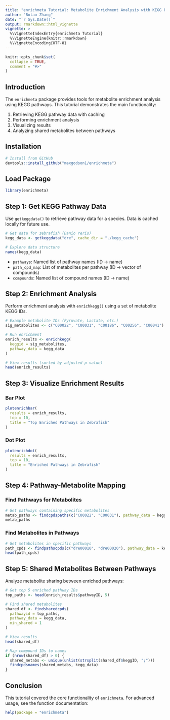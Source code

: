---
title: "enrichmeta Tutorial: Metabolite Enrichment Analysis with KEGG Pathways"
author: "Botao Zhang"
date: "`r Sys.Date()`"
output: rmarkdown::html_vignette
vignette: >
  %\VignetteIndexEntry{enrichmeta Tutorial}
  %\VignetteEngine{knitr::rmarkdown}
  %\VignetteEncoding{UTF-8}
---

```{r setup, include = FALSE}
knitr::opts_chunk$set(
  collapse = TRUE,
  comment = "#>"
)
```

## Introduction

The `enrichmeta` package provides tools for metabolite enrichment analysis using KEGG pathways. This tutorial demonstrates the main functionality:

1. Retrieving KEGG pathway data with caching
2. Performing enrichment analysis
3. Visualizing results
4. Analyzing shared metabolites between pathways

## Installation

```{r install, eval = FALSE}
# Install from GitHub
devtools::install_github("maxgodson1/enrichmeta")
```

## Load Package

```{r library}
library(enrichmeta)
```

## Step 1: Get KEGG Pathway Data

Use `getkeggdata()` to retrieve pathway data for a species. Data is cached locally for future use.

```{r get_data}
# Get data for zebrafish (Danio rerio)
kegg_data <- getkeggdata("dre", cache_dir = "./kegg_cache")

# Explore data structure
names(kegg_data)
```

- `pathways`: Named list of pathway names (ID -> name)
- `path_cpd_map`: List of metabolites per pathway (ID -> vector of compounds)
- `compounds`: Named list of compound names (ID -> name)

## Step 2: Enrichment Analysis

Perform enrichment analysis with `enrichkegg()` using a set of metabolite KEGG IDs.

```{r enrichment}
# Example metabolite IDs (Pyruvate, Lactate, etc.)
sig_metabolites <- c("C00022", "C00031", "C00186", "C00256", "C00041")

# Run enrichment
enrich_results <- enrichkegg(
  keggid = sig_metabolites,
  pathway_data = kegg_data
)

# View results (sorted by adjusted p-value)
head(enrich_results)
```

## Step 3: Visualize Enrichment Results

### Bar Plot

```{r bar_plot, fig.width=8, fig.height=6}
plotenrichbar(
  results = enrich_results,
  top = 10,
  title = "Top Enriched Pathways in Zebrafish"
)
```

### Dot Plot

```{r dot_plot, fig.width=8, fig.height=6}
plotenrichdot(
  results = enrich_results,
  top = 10,
  title = "Enriched Pathways in Zebrafish"
)
```

## Step 4: Pathway-Metabolite Mapping

### Find Pathways for Metabolites

```{r find_paths}
# Get pathways containing specific metabolites
metab_paths <- findcpdspaths(c("C00022", "C00031"), pathway_data = kegg_data)
metab_paths
```

### Find Metabolites in Pathways

```{r find_cpds}
# Get metabolites in specific pathways
path_cpds <- findpathscpds(c("dre00010", "dre00020"), pathway_data = kegg_data)
head(path_cpds)
```

## Step 5: Shared Metabolites Between Pathways

Analyze metabolite sharing between enriched pathways:

```{r shared_cpds}
# Get top 5 enriched pathway IDs
top_paths <- head(enrich_results$pathwayID, 5)

# Find shared metabolites
shared_df <- findsharedcpds(
  pathwayid = top_paths,
  pathway_data = kegg_data,
  min_shared = 1
)

# View results
head(shared_df)

# Map compound IDs to names
if (nrow(shared_df) > 0) {
  shared_metabs <- unique(unlist(strsplit(shared_df$keggID, ";")))
  findcpdsnames(shared_metabs, kegg_data)
}
```

## Conclusion

This tutorial covered the core functionality of `enrichmeta`. For advanced usage, see the function documentation:
```{r help, eval=FALSE}
help(package = "enrichmeta")
```
